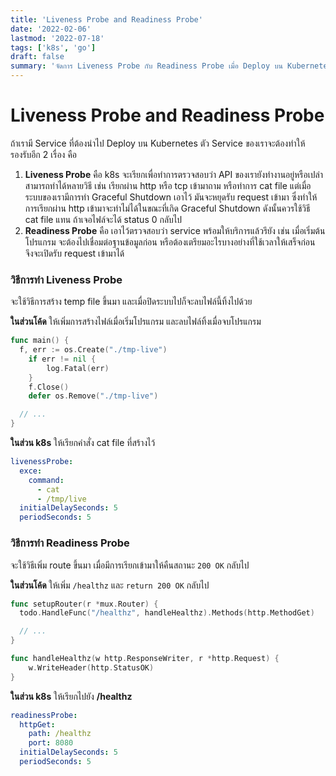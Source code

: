 ```yaml
---
title: 'Liveness Probe and Readiness Probe'
date: '2022-02-06'
lastmod: '2022-07-18'
tags: ['k8s', 'go']
draft: false
summary: 'จัดการ Liveness Probe กับ Readiness Probe เมื่อ Deploy บน Kubernetes'
---
```


# Liveness Probe and Readiness Probe

ถ้าเรามี Service ที่ต้องนำไป Deploy บน Kubernetes ตัว Service ของเราจะต้องทำให้รองรับอีก 2 เรื่อง คือ

1. **Liveness Probe** คือ k8s จะเรียกเพื่อทำการตรวจสอบว่า API ของเรายังทำงานอยู่หรือเปล่า สามารถทำได้หลายวิธี เช่น เรียกผ่าน http หรือ tcp เข้ามาถาม หรือทำการ cat file แต่เมื่อระบบของเรามีการทำ Graceful Shutdown เอาไว้ มันจะหยุดรับ request เข้ามา ซึ่งทำให้การเรียกผ่าน http เข้ามาจะทำไม่ได้ในขณะที่เกิด Graceful Shutdown ดังนั้นควรใช้วิธี cat file แทน ถ้าเจอไฟล์จะได้ status 0 กลับไป
2. **Readiness Probe** คือ เอาไว้ตรวจสอบว่า service พร้อมให้บริการแล้วรึยัง เช่น เมื่อเริ่มต้นโปรแกรม จะต้องไปเชื่อมต่อฐานข้อมูลก่อน หรือต้องเตรียมอะไรบางอย่างที่ใช้เวลาให้เสร็จก่อน จึงจะเปิดรับ request เข้ามาได้

### วิธีการทำ Liveness Probe

จะใช้วิธีการสร้าง temp file ขึ้นมา และเมื่อปิดระบบไปก็จะลบไฟล์นี้ทิ้งไปด้วย

**ในส่วนโค้ด** ให้เพิ่มการสร้างไฟล์เมื่อเริ่มโปรแกรม และลบไฟล์ทิ้งเมื่อจบโปรแกรม

```go:main.go
func main() {
  f, err := os.Create("./tmp-live")
	if err != nil {
		log.Fatal(err)
	}
	f.Close()
	defer os.Remove("./tmp-live")

  // ...
}
```

**ในส่วน k8s** ให้เรียกคำสั่ง cat file ที่สร้างไว้

```yaml
livenessProbe:
  exce:
    command:
      - cat
      - /tmp/live
  initialDelaySeconds: 5
  periodSeconds: 5
```

### วิธีการทำ Readiness Probe

จะใช้วิธีเพิ่ม route ขึ้นมา เมื่อมีการเรียกเข้ามาให้คืนสถานะ `200 OK` กลับไป

**ในส่วนโค้ด** ให้เพิ่ม `/healthz` และ `return 200 OK` กลับไป

```go:main.go
func setupRouter(r *mux.Router) {
  todo.HandleFunc("/healthz", handleHealthz).Methods(http.MethodGet)

  // ...
}

func handleHealthz(w http.ResponseWriter, r *http.Request) {
	w.WriteHeader(http.StatusOK)
}
```

**ในส่วน k8s** ให้เรียกไปยัง **/healthz**

```yaml
readinessProbe:
  httpGet:
    path: /healthz
    port: 8080
  initialDelaySeconds: 5
  periodSeconds: 5
```
